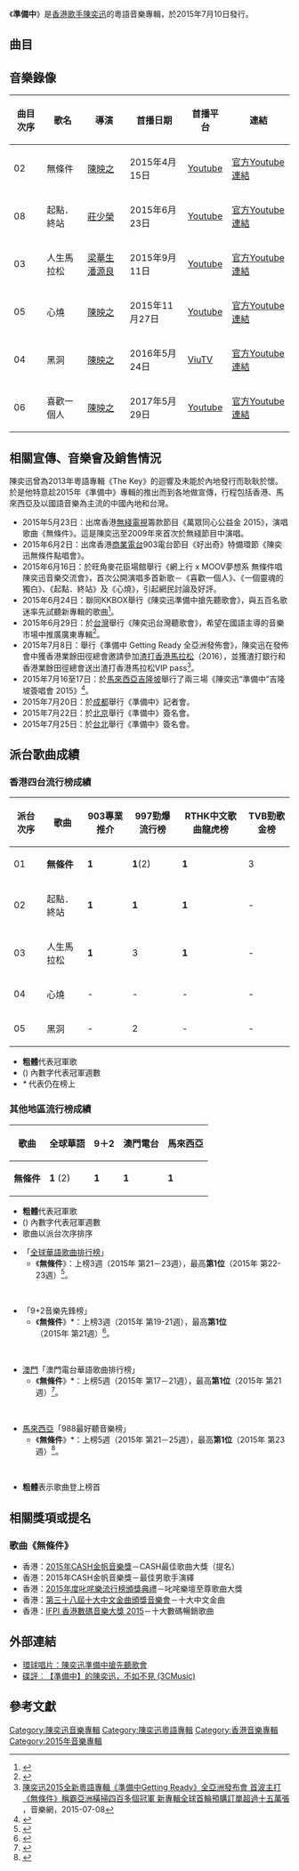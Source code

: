 {{Veil|time=2015-09-12T06:24:32+00:00}}
{{Album infobox | <!-- See Wikipedia:WikiProject_Albums -->
| Name          = 準備中
| Type          = [[錄音室專輯|錄音室專輯]]
| Artist        = [[陳奕迅|陳奕迅]]
| Cover         = Getting ready cover.jpg
| Released      = 2015年7月10日
| Recorded      = 2015年
| Genre         = [[粵語流行音樂|粵語流行音樂]]
| Length        = 45:56
| Label         = [[新藝寶唱片|新藝寶唱片]]
| Last album    = [[Rice_&_Shine|Rice & Shine]]<br>（2014年）
| This album    = '''準備中'''<br>（2015年）
| Next album    = [[C'mon_In~|C'mon In~]]<br>（2017年）
}}

《'''準備中'''》是[[香港|香港]][[歌手|歌手]][[陳奕迅|陳奕迅]]的粵語音樂專輯，於2015年7月10日發行。

== 曲目 ==
{{Tracklist
| collapsed = 
| headline = 
| font_size = 
| total_length = 45:56

| all_lyrics = [[潘源良|袁兩半]] (即潘源良)

| extra_column =

| title1 = 老細我撇先
| music1 = [[Russell_Harris|Russell Harris]]
| arranger1 = [[刘志远_(香港音乐人)|劉志遠]]
| producer1 = [[李振權|Jim Lee]]
| longnote1 = 
| length1 = 4:03

| title2 = 無條件
| music2 = [[Eric_Kwok|Eric Kwok]]
| arranger2 = [[張子堅|張子堅]]
| producer2 = Eric Kwok
| longnote2 = 第一主打
| length2 = 3:49

| title3 = [[人生馬拉松|人生馬拉松]]
| music3 = [[曲世聰|曲世聰]]
| arranger3 = 劉志遠
| producer3 = Jim Lee
| longnote3 = 第三主打<br>[[渣打香港馬拉松|渣打香港馬拉松]]二十周年主題曲
| length3 = 4:44

| title4 = 黑洞
| music4 = 曲世聰
| arranger4 = 劉志遠
| producer4 = Jim Lee
| longnote4 = 第五主打
| length4 = 3:41

| title5 = 心燒
| music5 = Eric Kwok
| arranger5 = 張子堅
| producer5 = Eric Kwok
| longnote5 = 第四主打
| length5 = 3:44

| title6 = 喜歡一個人
| music6 = Eric Kwok
| arranger6 = [[林知秋|林知秋]]
| producer6 = Eric Kwok
| longnote6 = 
| length6 = 4:33

| title7 = 萬聖節的一個傳說
| music7 = 曲世聰
| arranger7 = 劉志遠
| producer7 = Jim Lee
| length7 = 4:05

| title8 = 起點．終站
| music8 = [[謝霆鋒|謝霆鋒]]
| arranger8 = [[王雙駿|王雙駿]]
| producer8 = 王雙駿
| longnote8 = 第二主打
| length8 = 4:09

| title9 = 一個靈魂的獨白
| music9 = [[江海迦|江海迦]]
| arranger9 = [[C._Y._Kong|C. Y. Kong]]
| producer9 = C. Y. Kong
| longnote9 = 
| length9 = 5:03

| title10 = 夢的可能
| music10 = Russell Harris
| arranger10 = 劉志遠
| producer10 = Jim Lee
| longnote10 = 
| length10 = 4:13

| title11 = 異夢 
| music11 = Eric Kwok
| arranger11 = 張子堅
| producer11 = Eric Kwok
| longnote11 = 《無條件》同曲異詞作品
| length11 = 3:47
}}
{{Track listing
| collapsed = yes
| headline = DVD曲目 - NETVIGATOR×MOOV 夢想集作001 無條件唱陳奕迅
| total_length = 
| title1 = 無條件
| title2 = 喜歡一個人
| title3 = 心燒
| title4 = 起點．終站
| title5 = 一個靈魂的獨白
}}

== 音樂錄像 ==
{|class="wikitable sortable" style="text-align:center"
|-
!曲目次序
!歌名
!導演
!首播日期
!首播平台
!連結
|-
| 02 || 無條件 || [[陳映之|陳映之]] || 2015年4月15日 || [[Youtube|Youtube]] || [https://www.youtube.com/watch?v=jzGaS5kWj0U 官方Youtube連結] {{Wayback|url=https://www.youtube.com/watch?v=jzGaS5kWj0U |date=20150918083106 }}
|-
| 08 || 起點．終站 || [[莊少榮|莊少榮]] || 2015年6月23日 || [[Youtube|Youtube]] || [https://www.youtube.com/watch?v=EpYEt-6flh4 官方Youtube連結] {{Wayback|url=https://www.youtube.com/watch?v=EpYEt-6flh4 |date=20150802064101 }}
|-
| 03 || 人生馬拉松 || [[梁華生|梁華生]] [[潘源良|潘源良]]|| 2015年9月11日 || [[Youtube|Youtube]] || [https://www.youtube.com/watch?v=DBdsANaS9aQ 官方Youtube連結] {{Wayback|url=https://www.youtube.com/watch?v=DBdsANaS9aQ |date=20150920114242 }}
|-
| 05 || 心燒 || [[陳映之|陳映之]]  || 2015年11月27日 || [[Youtube|Youtube]] || [https://www.youtube.com/watch?v=frPuiFYl3Gk 官方Youtube連結] {{Wayback|url=https://www.youtube.com/watch?v=frPuiFYl3Gk |date=20160401000354 }}
|-
| 04 || 黑洞 || [[陳映之|陳映之]] || 2016年5月24日 || [[ViuTV|ViuTV]] || [https://www.youtube.com/watch?v=Mr8NaPtPPRk 官方Youtube連結] {{Wayback|url=https://www.youtube.com/watch?v=Mr8NaPtPPRk |date=20190331093519 }}
|-
|06
|喜歡一個人
|[[陳映之|陳映之]]
|2017年5月29日
|[[Youtube|Youtube]]
|[https://www.youtube.com/watch?v=gTA8zoe8Yp8 官方Youtube連結] {{Wayback|url=https://www.youtube.com/watch?v=gTA8zoe8Yp8 |date=20210809192507 }}
|}

==相關宣傳、音樂會及銷售情況==
陳奕迅曾為2013年粵語專輯《The Key》的迴響及未能於內地發行而耿耿於懷。於是他特意趁2015年《準備中》專輯的推出而到各地做宣傳，行程包括香港、馬來西亞及以國語音樂為主流的中國內地和台灣。

*2015年5月23日：出席香港[[無綫電視|無綫電視]]籌款節目《萬眾同心公益金 2015》，演唱歌曲《無條件》。這是陳奕迅至2009年來首次於無綫節目中演唱。
*2015年6月2日：出席香港[[商業電台|商業電台]]903電台節目《好出奇》特備環節《陳奕迅無條件點唱會》。
*2015年6月16日：於旺角麥花臣場館舉行《網上行 x MOOV夢想系 無條件唱陳奕迅音樂交流會》，首次公開演唱多首新歌－《喜歡一個人》、《一個靈魂的獨白》、《起點．終站》及《心燒》，引起網民討論及好評。
*2015年6月24日：聯同KKBOX舉行《陳奕迅準備中搶先聽歌會》，與五百名歌迷率先試聽新專輯的歌曲<ref>{{Cite web |url=http://umg.com.hk/news/3860/detail |title=環球音樂：陳奕迅準備中搶先聽歌會 |access-date=2015-07-07 |archive-url=https://web.archive.org/web/20150709154200/http://umg.com.hk/news/3860/detail |archive-date=2015-07-09 |dead-url=yes }}</ref>。
*2015年6月29日：於[[台灣|台灣]]舉行《陳奕迅台灣聽歌會》，希望在國語主導的音樂市場中推廣廣東專輯<ref>{{Cite web |url=http://umg.com.hk/news/3876/detail |title=環球音樂：陳奕迅台灣聽歌會 |access-date=2015-07-08 |archive-url=https://web.archive.org/web/20150709161716/http://umg.com.hk/news/3876/detail |archive-date=2015-07-09 |dead-url=yes }}</ref>。
*2015年7月8日：舉行《準備中 Getting Ready 全亞洲發佈會》，陳奕迅在發佈會中獲香港業餘田徑總會邀請參加[[渣打香港馬拉松|渣打香港馬拉松]]（2016），並獲渣打銀行和香港業餘田徑總會送出渣打香港馬拉松VIP pass<ref>[http://www.playmusic.tw/column_info.php?id=4465&type=news 陳奕迅2015全新粵語專輯《準備中Getting Ready》全亞洲發布會 首波主打《無條件》稱霸亞洲橫掃四百多個冠軍 新專輯全球首輪預購訂單超過十五萬張] {{Wayback|url=http://www.playmusic.tw/column_info.php?id=4465&type=news |date=20150710002748 }}，音樂網，2015-07-08</ref>。
*2015年7月16至17日：於[[馬來西亞|馬來西亞]][[吉隆坡|吉隆坡]]舉行了兩三場《陳奕迅“準備中”吉隆坡簽唱會 2015》<ref>{{Cite web |url=http://www.youtube.com/watch?v=tWqEVh6I3ww |title=Youtube：陳奕迅 - 準備中 -大馬宣傳行程 |access-date=2015-07-08 |archive-date=2021-08-09 |archive-url=https://web.archive.org/web/20210809192519/https://www.youtube.com/watch?v=tWqEVh6I3ww |dead-url=no }}</ref>。
*2015年7月20日：於[[成都|成都]]舉行《準備中》記者會。
*2015年7月22日：於[[北京|北京]]舉行《準備中》簽名會。
*2015年7月25日：於[[台北|台北]]舉行《準備中》簽名會。

==派台歌曲成績==
=== 香港四台流行榜成績 ===
{| class="wikitable"
|-
!派台次序||歌曲||903專業推介||997勁爆流行榜||RTHK中文歌曲龍虎榜||TVB勁歌金榜
|-
|01||'''無條件'''||'''1'''||'''1'''(2)||'''1'''||3
|-
|02||起點．終站||'''1'''||'''1'''||'''1'''||-
|-
|03||人生馬拉松||'''1'''||3||'''1'''||-
|-
|04||心燒||-||-||-||-
|-
|05||黑洞||-||2||-||-
|}

*'''粗體'''代表冠軍歌
* () 內數字代表冠軍週數
*''*'' 代表仍在榜上

===其他地區流行榜成績===
{| class="wikitable"
|-
!歌曲||全球華語||9＋2||澳門電台||馬來西亞
|-
|'''無條件'''|| '''1''' (2) || '''1''' || '''1''' || '''1'''
|}

*'''粗體'''代表冠軍歌
* () 內數字代表冠軍週數
* 歌曲以派台次序排序

{{HideH|其他地區流行榜成績}}
*「[[全球華語歌曲排行榜|全球華語歌曲排行榜]]」
**《'''無條件'''》：上榜3週（2015年 第21－23週），最高'''第1位'''（2015年 第22-23週）<ref>{{Cite web |url=http://www.inkui.com/a5/10/2015/23.html |title=音樂排行榜：全球華語歌曲排行榜 2015年 第23週 |accessdate=2015-07-08 |archive-date=2015-07-09 |archive-url=https://web.archive.org/web/20150709195442/http://www.inkui.com/a5/10/2015/23.html |dead-url=no }}</ref>。
<br>

*「9+2音樂先鋒榜」
**《'''無條件'''》*：上榜3週（2015年 第19-21週），最高'''第1位'''（2015年 第21週）<ref>{{Cite web |url=http://www.inkui.com/a5/13/2015/21.html |title=音樂排行榜：9+2音樂先鋒榜 2015年 第21週 |accessdate=2015-07-08 |archive-date=2015-07-09 |archive-url=https://web.archive.org/web/20150709231820/http://www.inkui.com/a5/13/2015/21.html |dead-url=no }}</ref>。
<br>

* [[澳門|澳門]]「澳門電台華語歌曲排行榜」
**《'''無條件'''》*：上榜5週（2015年 第17－21週），最高'''第1位'''（2015年 第21週）<ref>{{Cite web |url=http://www.inkui.com/a5/14/2015/21.html |title=音樂排行榜：澳門電台華語歌曲排行榜 2015年 第21週 |accessdate=2015-07-08 |archive-date=2015-07-10 |archive-url=https://web.archive.org/web/20150710002649/http://www.inkui.com/a5/14/2015/21.html |dead-url=no }}</ref>。
<br>

*[[馬來西亞|馬來西亞]]「988最好聽音樂榜」
**《'''無條件'''》*：上榜5週（2015年 第21－25週），最高'''第1位'''（2015年 第23週）<ref>{{Cite web |url=http://www.inkui.com/a5/15/2015/23.html |title=音樂排行榜：馬來西亞988最好聽音樂榜 2015年 第23週 |accessdate=2015-07-08 |archive-date=2015-07-09 |archive-url=https://web.archive.org/web/20150709223210/http://www.inkui.com/a5/15/2015/23.html |dead-url=no }}</ref>。
<br>

*'''粗體'''表示歌曲登上榜首

{{HideF}}

== 相關獎項或提名 ==
===歌曲《無條件》===
*香港：[[2015年CASH金帆音樂獎|2015年CASH金帆音樂獎]]－CASH最佳歌曲大獎（提名）
*香港：2015年CASH金帆音樂獎－最佳男歌手演繹
*香港：[[2015年度叱咤樂壇流行榜頒獎典禮得獎名單|2015年度叱咤樂流行榜頒獎典禮]]－叱咤樂壇至尊歌曲大獎
*香港：[[第三十八屆十大中文金曲得獎名單|第三十八屆十大中文金曲頒獎音樂會]]－十大中文金曲
*香港：[[IFPI_香港數碼音樂大獎_2015|IFPI 香港數碼音樂大獎 2015]]－十大數碼暢銷歌曲

==外部連結==
*[https://web.archive.org/web/20150709154200/http://umg.com.hk/news/3860/detail 環球唱片：陳奕迅準備中搶先聽歌會]
*[http://3cmusic.com/home/eason2015preparing/ 碟評︰【準備中】的陳奕迅，不如不見 (3CMusic)] {{Wayback|url=http://3cmusic.com/home/eason2015preparing/ |date=20150714002136 }}

==參考文獻==
{{reflist|2}}


{{陳奕迅}}

[[Category:陳奕迅音樂專輯|Category:陳奕迅音樂專輯]]
[[Category:陳奕迅粵語專輯|Category:陳奕迅粵語專輯]]
[[Category:香港音樂專輯|Category:香港音樂專輯]]
[[Category:2015年音樂專輯|Category:2015年音樂專輯]]